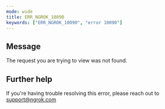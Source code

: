 ```yaml
---
mode: wide
title: ERR_NGROK_10090
keywords: ["ERR_NGROK_10090", "error 10090"]
---
```


## Message

The request you are trying to view was not found.

## Further help

If you're having trouble resolving this error, please reach out to [support@ngrok.com](mailto:support@ngrok.com?subject=Help%20with%20ERR_NGROK_10090)
